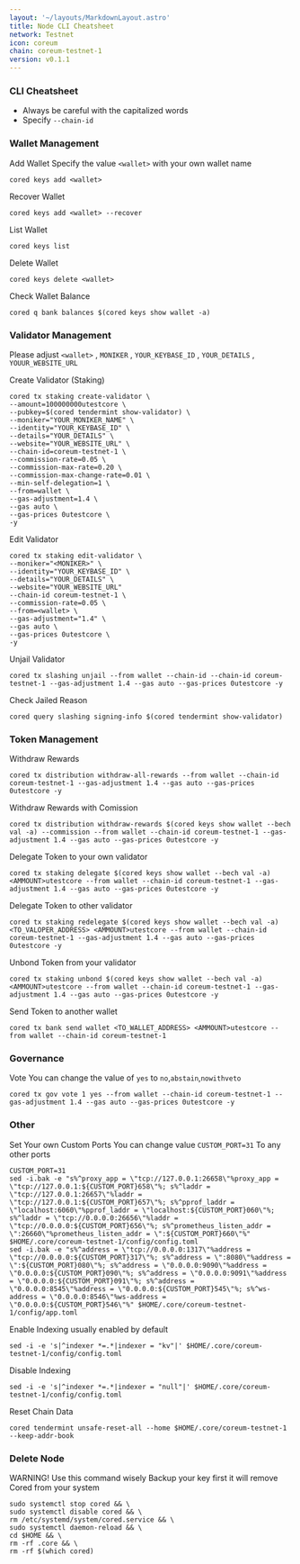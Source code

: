 ```yaml
---
layout: '~/layouts/MarkdownLayout.astro'
title: Node CLI Cheatsheet
network: Testnet
icon: coreum
chain: coreum-testnet-1
version: v0.1.1
---
```


### CLI Cheatsheet

- Always be careful with the capitalized words
- Specify `--chain-id`

### Wallet Management

Add Wallet
Specify the value `<wallet>` with your own wallet name

```
cored keys add <wallet>
```

Recover Wallet
```
cored keys add <wallet> --recover
```

List Wallet
```
cored keys list
```

Delete Wallet
```
cored keys delete <wallet>
```

Check Wallet Balance
```
cored q bank balances $(cored keys show wallet -a)
```

### Validator Management

Please adjust `<wallet>` , `MONIKER` , `YOUR_KEYBASE_ID` , `YOUR_DETAILS` , `YOUUR_WEBSITE_URL`

Create Validator (Staking)
```
cored tx staking create-validator \
--amount=100000000utestcore \
--pubkey=$(cored tendermint show-validator) \
--moniker="YOUR_MONIKER_NAME" \
--identity="YOUR_KEYBASE_ID" \
--details="YOUR_DETAILS" \
--website="YOUR_WEBSITE_URL" \
--chain-id=coreum-testnet-1 \
--commission-rate=0.05 \
--commission-max-rate=0.20 \
--commission-max-change-rate=0.01 \
--min-self-delegation=1 \
--from=wallet \
--gas-adjustment=1.4 \
--gas auto \
--gas-prices 0utestcore \
-y
```

Edit Validator
```
cored tx staking edit-validator \
--moniker="<MONIKER>" \
--identity="YOUR_KEYBASE_ID" \
--details="YOUR_DETAILS" \
--website="YOUR_WEBSITE_URL"
--chain-id coreum-testnet-1 \
--commission-rate=0.05 \
--from=<wallet> \
--gas-adjustment="1.4" \
--gas auto \
--gas-prices 0utestcore \
-y
```


Unjail Validator
```
cored tx slashing unjail --from wallet --chain-id --chain-id coreum-testnet-1 --gas-adjustment 1.4 --gas auto --gas-prices 0utestcore -y
```

Check Jailed Reason
```
cored query slashing signing-info $(cored tendermint show-validator)
```

### Token Management

Withdraw Rewards
```
cored tx distribution withdraw-all-rewards --from wallet --chain-id coreum-testnet-1 --gas-adjustment 1.4 --gas auto --gas-prices 0utestcore -y
```

Withdraw Rewards with Comission
```
cored tx distribution withdraw-rewards $(cored keys show wallet --bech val -a) --commission --from wallet --chain-id coreum-testnet-1 --gas-adjustment 1.4 --gas auto --gas-prices 0utestcore -y
```

Delegate Token to your own validator
```
cored tx staking delegate $(cored keys show wallet --bech val -a) <AMMOUNT>utestcore --from wallet --chain-id coreum-testnet-1 --gas-adjustment 1.4 --gas auto --gas-prices 0utestcore -y
```

Delegate Token to other validator
```
cored tx staking redelegate $(cored keys show wallet --bech val -a) <TO_VALOPER_ADDRESS> <AMMOUNT>utestcore --from wallet --chain-id coreum-testnet-1 --gas-adjustment 1.4 --gas auto --gas-prices 0utestcore -y
```

Unbond Token from your validator
```
cored tx staking unbond $(cored keys show wallet --bech val -a) <AMMOUNT>utestcore --from wallet --chain-id coreum-testnet-1 --gas-adjustment 1.4 --gas auto --gas-prices 0utestcore -y
```

Send Token to another wallet
```
cored tx bank send wallet <TO_WALLET_ADDRESS> <AMMOUNT>utestcore --from wallet --chain-id coreum-testnet-1
```

### Governance 

Vote
You can change the value of `yes` to `no`,`abstain`,`nowithveto`

```
cored tx gov vote 1 yes --from wallet --chain-id coreum-testnet-1 --gas-adjustment 1.4 --gas auto --gas-prices 0utestcore -y
```

### Other

Set Your own Custom Ports
You can change value `CUSTOM_PORT=31` To any other ports
```
CUSTOM_PORT=31
sed -i.bak -e "s%^proxy_app = \"tcp://127.0.0.1:26658\"%proxy_app = \"tcp://127.0.0.1:${CUSTOM_PORT}658\"%; s%^laddr = \"tcp://127.0.0.1:26657\"%laddr = \"tcp://127.0.0.1:${CUSTOM_PORT}657\"%; s%^pprof_laddr = \"localhost:6060\"%pprof_laddr = \"localhost:${CUSTOM_PORT}060\"%; s%^laddr = \"tcp://0.0.0.0:26656\"%laddr = \"tcp://0.0.0.0:${CUSTOM_PORT}656\"%; s%^prometheus_listen_addr = \":26660\"%prometheus_listen_addr = \":${CUSTOM_PORT}660\"%" $HOME/.core/coreum-testnet-1/config/config.toml
sed -i.bak -e "s%^address = \"tcp://0.0.0.0:1317\"%address = \"tcp://0.0.0.0:${CUSTOM_PORT}317\"%; s%^address = \":8080\"%address = \":${CUSTOM_PORT}080\"%; s%^address = \"0.0.0.0:9090\"%address = \"0.0.0.0:${CUSTOM_PORT}090\"%; s%^address = \"0.0.0.0:9091\"%address = \"0.0.0.0:${CUSTOM_PORT}091\"%; s%^address = \"0.0.0.0:8545\"%address = \"0.0.0.0:${CUSTOM_PORT}545\"%; s%^ws-address = \"0.0.0.0:8546\"%ws-address = \"0.0.0.0:${CUSTOM_PORT}546\"%" $HOME/.core/coreum-testnet-1/config/app.toml
```

Enable Indexing usually enabled by default
```
sed -i -e 's|^indexer *=.*|indexer = "kv"|' $HOME/.core/coreum-testnet-1/config/config.toml
```

Disable Indexing
```
sed -i -e 's|^indexer *=.*|indexer = "null"|' $HOME/.core/coreum-testnet-1/config/config.toml
```

Reset Chain Data
```
cored tendermint unsafe-reset-all --home $HOME/.core/coreum-testnet-1 --keep-addr-book
```

### Delete Node

WARNING! Use this command wisely 
Backup your key first it will remove Cored from your system

```
sudo systemctl stop cored && \
sudo systemctl disable cored && \
rm /etc/systemd/system/cored.service && \
sudo systemctl daemon-reload && \
cd $HOME && \
rm -rf .core && \
rm -rf $(which cored)
```
